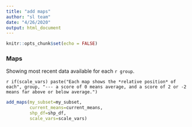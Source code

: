 ```yaml
---
title: "add maps"
author: "sl team"
date: "4/26/2020"
output: html_document
---
```


```r
knitr::opts_chunk$set(echo = FALSE)

```

### Maps

Showing most recent data available for each `r group`.

`r if(scale_vars) paste("Each map shows the *relative position* of each", group, "--- a score of 0 means average, and a score of 2 or -2 means far above or below average.")`


```r

add_maps(my_subset=my_subset,
         current_means=current_means, 
         shp_df=shp_df,
         scale_vars=scale_vars)

```
